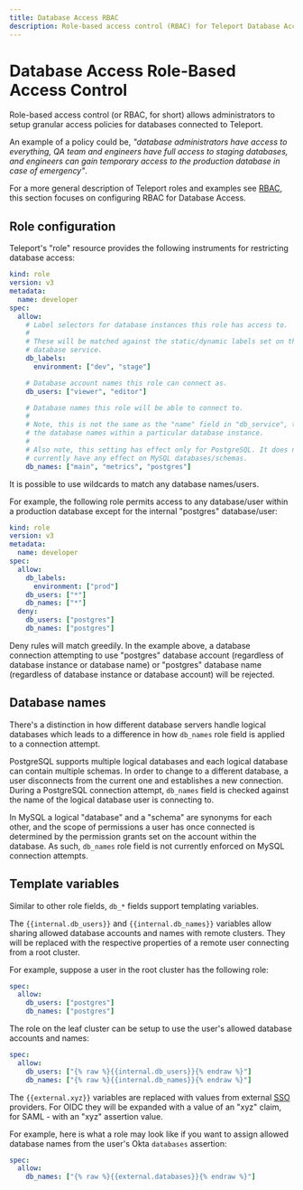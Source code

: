 ```yaml
---
title: Database Access RBAC
description: Role-based access control (RBAC) for Teleport Database Access
---
```


# Database Access Role-Based Access Control

Role-based access control (or RBAC, for short) allows administrators to setup
granular access policies for databases connected to Teleport.

An example of a policy could be, _"database administrators have access to
everything, QA team and engineers have full access to staging databases, and
engineers can gain temporary access to the production database in case of
emergency"_.

For a more general description of Teleport roles and examples see [RBAC](../enterprise/ssh-rbac.mdx),
this section focuses on configuring RBAC for Database Access.

## Role configuration

Teleport's "role" resource provides the following instruments for restricting
database access:

```yaml
kind: role
version: v3
metadata:
  name: developer
spec:
  allow:
    # Label selectors for database instances this role has access to.
    #
    # These will be matched against the static/dynamic labels set on the
    # database service.
    db_labels:
      environment: ["dev", "stage"]

    # Database account names this role can connect as.
    db_users: ["viewer", "editor"]

    # Database names this role will be able to connect to.
    #
    # Note, this is not the same as the "name" field in "db_service", this is
    # the database names within a particular database instance.
    #
    # Also note, this setting has effect only for PostgreSQL. It does not
    # currently have any effect on MySQL databases/schemas.
    db_names: ["main", "metrics", "postgres"]
```

It is possible to use wildcards to match any database names/users.

For example, the following role permits access to any database/user within a
production database except for the internal "postgres" database/user:

```yaml
kind: role
version: v3
metadata:
  name: developer
spec:
  allow:
    db_labels:
      environment: ["prod"]
    db_users: ["*"]
    db_names: ["*"]
  deny:
    db_users: ["postgres"]
    db_names: ["postgres"]
```

<Admonition type="note" title="Deny Rules">
Deny rules will match greedily. In the example above, a database connection
attempting to use "postgres" database account (regardless of database instance
or database name) or "postgres" database name (regardless of database instance
or database account) will be rejected.
</Admonition>

## Database names

There's a distinction in how different database servers handle logical databases
which leads to a difference in how `db_names` role field is applied to a connection
attempt.

PostgreSQL supports multiple logical databases and each logical database can
contain multiple schemas. In order to change to a different database, a user
disconnects from the current one and establishes a new connection. During a
PostgreSQL connection attempt, `db_names` field is checked against the name
of the logical database user is connecting to.

In MySQL a logical "database" and a "schema" are synonyms for each other, and
the scope of permissions a user has once connected is determined by the permission
grants set on the account within the database. As such, `db_names` role field
is not currently enforced on MySQL connection attempts.

## Template variables

Similar to other role fields, `db_*` fields support templating variables.

The `{{internal.db_users}}` and `{{internal.db_names}}` variables allow sharing
allowed database accounts and names with remote clusters. They will be replaced
with the respective properties of a remote user connecting from a root cluster.

For example, suppose a user in the root cluster has the following role:

```yaml
spec:
  allow:
    db_users: ["postgres"]
    db_names: ["postgres"]
```

The role on the leaf cluster can be setup to use the user's allowed database
accounts and names:

```yaml
spec:
  allow:
    db_users: ["{% raw %}{{internal.db_users}}{% endraw %}"]
    db_names: ["{% raw %}{{internal.db_names}}{% endraw %}"]
```

The `{{external.xyz}}` variables are replaced with values from external [SSO](../enterprise/sso/ssh-sso.mdx)
providers. For OIDC they will be expanded with a value of an "xyz" claim, for
SAML - with an "xyz" assertion value.

For example, here is what a role may look like if you want to assign allowed
database names from the user's Okta `databases` assertion:

```yaml
spec:
  allow:
    db_names: ["{% raw %}{{external.databases}}{% endraw %}"]
```
